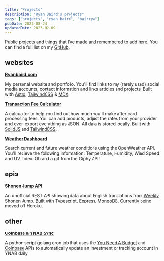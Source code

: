 ```yaml
---
title: "Projects"
description: "Ryan Baird's projects"
tags: ["projects", "ryan baird", "bairrya"]
pubDate: 2022-08-24
updatedDate: 2023-02-09
---
```


Public projects and things that I've made and remembered to add here. You can find a full list on my [GitHub](https://github.com/Rjbaird "Ryan Baird's Github").

## websites

**[Ryanbaird.com](https://ryanbaird.com/)**

My personal website and portfolio. You'll find links to my (rarely used) social media accounts, contact information and links articles and projects. Built with [Astro](https://astro.build/ "Astro"), [TailwindCSS](https://tailwindcss.com/ "Tailwind CSS") & [MDX](https://mdxjs.com/ "MDX").

**[Transaction Fee Calculator](https://transaction-fee-calculator.netlify.app/)**

A calcualtor to help you find out how much you'll make after card processing fees. You can add products, adjust the rates from your provider and even export everything as JSON. All data is stored locally. Built with [SolidJS](https://www.solidjs.com/ "Solid JS") and [TailwindCSS](https://tailwindcss.com/ "Tailwind CSS").

**[Weather Dashboard](https://github.com/Rjbaird/WeatherDashboard)**

Search current and future weather conditions using the OpenWeather API. You'll recieve the following information: Temperature, Humidity, Wind Speed and UV Index. Oh and a gif from the Giphy API!

## apis

**[Shonen Jump API](https://github.com/Rjbaird/shonen-jump-api)**

An unofficial REST API showing data about English translations from [Weekly Shonen Jump](https://www.viz.com/shonenjump "Weekly Shonen Jump"). Built with Typescript, Express, MongoDB. Currently being moved off Heroku.

## other

**[Coinbase & YNAB Sync](https://github.com/Rjbaird/YNAB-Coinbase-Sync)**

A ~~python script~~ golang cron job that uses the [You Need A Budget](https://www.youneedabudget.com/ "You Need A Budget") and [Coinbase](https://www.coinbase.com/ "Coinbase") APIs to automatically update an investment or tracking account in YNAB daily
